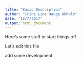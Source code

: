 ```yaml
---
title: "Basic Description"
author: "Trine Line Hauge Okholm"
date: "18/7/2017"
output: html_document
---
```


Here's some stuff to start things off

Let's edit this file

add some development